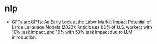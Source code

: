 # nlp

- [GPTs are GPTs: An Early Look at the Labor Market Impact Potential of Large Language Models](https://arxiv.org/abs/2303.10130) (2023): Anticipates 80% of U.S. workers with 10% task impact, and 19% with 50% task impact due to LLM introduction.